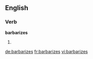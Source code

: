 ==English==

===Verb===
'''barbarizes'''

# {{third-person singular of|barbarize}}

[[de:barbarizes]]
[[fr:barbarizes]]
[[vi:barbarizes]]